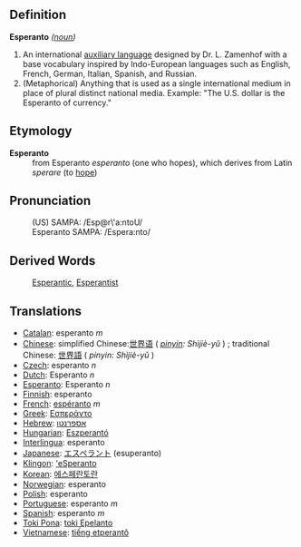 ==Definition==

;'''Esperanto''' ''([[noun]])''
#An international [[auxiliary language]] designed by Dr. L. Zamenhof with a base vocabulary inspired by Indo-European languages such as English, French, German, Italian, Spanish, and Russian.
#(Metaphorical) Anything that is used as a single international medium in place of plural distinct national media.  Example: "The U.S. dollar is the Esperanto of currency."

==Etymology==
;'''Esperanto'''
:from Esperanto ''esperanto'' (one who hopes), which derives from Latin ''sperare'' (to [[hope]])

==Pronunciation==

:(US) SAMPA: /Esp@r\'a:ntoU/
:Esperanto SAMPA: /Espera:nto/

==Derived Words==
:[[Esperantic]], [[Esperantist]]

==Translations==
*[[Catalan]]: esperanto ''m''
*[[Chinese]]: simplified Chinese:[[世界语]] ( ''[[pinyin]]: Shìjiè-yǔ'' ) ; traditional Chinese: [[世界語]] ( ''pinyin: Shìjiè-yǔ'' ) 
*[[Czech]]: esperanto ''n''
*[[Dutch]]: Esperanto ''n''
*[[Esperanto]]: Esperanto ''n''
*[[Finnish]]: esperanto
*[[French]]: [[espéranto]] ''m''
*[[Greek]]: [[Εσπεράντο]]
*[[Hebrew]]: [[אספרנטו]]
*[[Hungarian]]: [[Eszperantó]]
*[[Interlingua]]: esperanto
*[[Japanese]]: [[エスペラント]] (esuperanto)
*[[Klingon]]: [['eSperanto]]
*[[Korean]]: [[에스페란토란]]
*[[Norwegian]]: esperanto
*[[Polish]]: esperanto
*[[Portuguese]]: esperanto ''m''
*[[Spanish]]: esperanto ''m''
*[[Toki Pona]]: [[toki Epelanto]]
*[[Vietnamese]]: [[tiếng etperantô]]